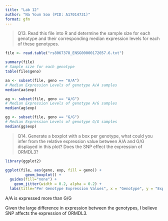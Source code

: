 ```yaml
---
title: "Lab 12"
author: "Na Youn Soo (PID: A17014731)"
format: gfm
---
```



> Q13. Read this file into R and determine the sample size for each genotype and their
corresponding median expression levels for each of these genotypes.

```r
file <- read.table("rs8067378_ENSG00000172057.6.txt")
```

```r
summary(file)
# Sample size for each genotype
table(file$geno)
```

```r
aa <- subset(file, geno == "A/A")
# Median Expression Levels of genotype A/A samples
median(aa$exp)
```
```r
ag <- subset(file, geno == "A/G")
# Median Expression Levels of genotype A/G samples
median(ag$exp)
```
```r
gg <- subset(file, geno == "G/G")
# Median Expression Levels of genotype G/G samples
median(gg$exp)
```


> Q14. Generate a boxplot with a box per genotype, what could you infer from the relative
expression value between A/A and G/G displayed in this plot? Does the SNP effect the
expression of ORMDL3?

```r
library(ggplot2)

ggplot(file, aes(geno, exp, fill = geno)) +
         geom_boxplot() +
  guides(fill="none") +
    geom_jitter(width = 0.2, alpha = 0.2) +
  labs(title="Per Genotype Expression Values", x = "Genotype", y = "Expression")
```

A/A is expressed more than G/G

Given the large difference in expression between the genotypes, I believe SNP affects the expression of ORMDL3.










